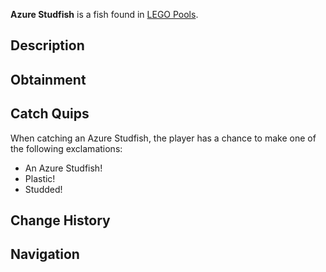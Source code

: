 {{FishInfobox
|image          = Azure Studfish.png
|rarity         = Limited
|sea            = First Sea
|location       = [[LEGO Event]]
|sublocation    = 
|sources        = Fishing Rod
|radar_location = 
|xp             = 20
|weather        = 
|time           = 
|season         = 
|bait           = Stud Bait
|base_weight    = 2.5
|base_value     = 60
|weight_range   = 1.6
|base_chance    = 130
|base_resil     = 100
}}
'''Azure Studfish''' is a {{Rarity|Limited}} fish found in [[LEGO Pool]]s.

== Description ==
{{Description|A vibrant blue fish adorned with LEGO studs, shimmering like a sapphire in the sea.|Bestiary Entry}}

== Obtainment ==
{{Description|Catchable during LEGO event.|Bestiary Hint}}
{{Fish Availability|
LEGO Pool
|top_rods      = 
Brick Built Rod\121881.59\132584.02
|recommended   = 
}}

== Catch Quips ==
When catching an Azure Studfish, the player has a chance to make one of the following exclamations:
* An Azure Studfish!
* Plastic!
* Studded!

== Change History ==
{{Change History|{{subst:Current Version}}}}

== Navigation ==
{{Fish Navbox|LEGO Event}}